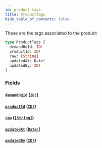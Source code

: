 ```yaml
---
id: product-tags
title: ProductTags
hide_table_of_contents: false
---
```



These are the tags associated to the product

```graphql
type ProductTags {
  demandHqId: ID!
  productId: ID!
  raw: [String]
  updatedAt: Date!
  updatedBy: ID!
}
```


### Fields

#### [`demandHqId`](#) ([`ID!`](/developers/demandhq-apis/demand-api/graphql/reference/scalars/id))




#### [`productId`](#) ([`ID!`](/developers/demandhq-apis/demand-api/graphql/reference/scalars/id))




#### [`raw`](#) ([`[String]`](/developers/demandhq-apis/demand-api/graphql/reference/scalars/string))




#### [`updatedAt`](#) ([`Date!`](/developers/demandhq-apis/demand-api/graphql/reference/scalars/date))




#### [`updatedBy`](#) ([`ID!`](/developers/demandhq-apis/demand-api/graphql/reference/scalars/id))






